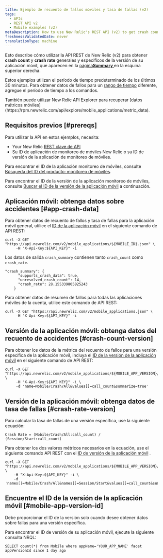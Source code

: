 ```yaml
---
title: Ejemplo de recuento de fallos móviles y tasa de fallas (v2)
tags:
  - APIs
  - REST API v2
  - Mobile examples (v2)
metaDescription: How to use New Relic's REST API (v2) to get crash count and crash rate data for the overall mobile app or a specific version.
freshnessValidatedDate: never
translationType: machine
---
```


Esto describe cómo utilizar la API REST de New Relic (v2) para obtener <DNT>**crash count**</DNT> y <DNT>**crash rate**</DNT> generales y específicos de la versión de su aplicación móvil, que aparecen en la [página<DNT>**Summary**</DNT> ](/docs/mobile-monitoring/mobile-monitoring-ui/mobile-app-pages/mobile-apps-overview-page)en la esquina superior derecha.

Estos ejemplos utilizan el período de tiempo predeterminado de los últimos 30 minutos. Para obtener datos de fallos para un [rango de tiempo](/docs/apis/rest-api-v2/requirements/specifying-time-range-v2) diferente, agregue el período de tiempo a los comandos.

<Callout variant="tip">
  También puede utilizar New Relic API Explorer para recuperar [datos métricos móviles](https://rpm.newrelic.com/api/explore/mobile_applications/metric_data).
</Callout>

## Requisitos previos [#prereqs]

Para utilizar la API en estos ejemplos, necesita:

* Your New Relic [REST clave de API](/docs/apis/rest-api-v2/requirements/rest-api-key)
* Su ID de aplicación de monitoreo de móviles New Relic o su ID de versión de la aplicación de monitoreo de móviles.

Para encontrar el ID de la aplicación monitoreo de móviles, consulte [Búsqueda del ID del producto: monitoreo de móviles](/docs/apis/rest-api-v2/requirements/finding-product-id#mobile).

Para encontrar el ID de la versión de la aplicación monitoreo de móviles, consulte [Buscar el ID de la versión de la aplicación móvil](#mobile-app-version-id) a continuación.

## Aplicación móvil: obtenga datos sobre accidentes [#app-crash-data]

Para obtener datos de recuento de fallos y tasa de fallas para la aplicación móvil general, utilice el [ID de la aplicación móvil](/docs/apis/rest-api-v2/requirements/finding-product-id#mobile) en el siguiente comando de API REST:

```
curl -X GET "https://api.newrelic.com/v2/mobile_applications/${MOBILE_ID}.json" \
     -H "X-Api-Key:${API_KEY}" -i
```

Los datos de salida `crash_summary` contienen tanto `crash_count` como `crash_rate`.

```
"crash_summary": {
      "supports_crash_data": true,
      "unresolved_crash_count": 14,
      "crash_rate": 28.155339805825243
    }
```

Para obtener datos de resumen de fallos para todas las aplicaciones móviles de la cuenta, utilice este comando de API REST:

```
curl -X GET "https://api.newrelic.com/v2/mobile_applications.json" \
     -H "X-Api-Key:${API_KEY}" -i
```

## Versión de la aplicación móvil: obtenga datos del recuento de accidentes [#crash-count-version]

Para obtener los datos de la métrica del recuento de fallos para una versión específica de la aplicación móvil, incluya el [ID de la versión de la aplicación móvil](#mobile-app-version-id) en el siguiente comando de API REST:

```
curl -X GET "https://api.newrelic.com/v2/mobile_applications/${MOBILE_APP_VERSION}/metrics/data.json" \
     -H "X-Api-Key:${API_KEY}" -i \
     -d 'name=Mobile/Crash/All&values[]=call_count&summarize=true'
```

## Versión de la aplicación móvil: obtenga datos de tasa de fallas [#crash-rate-version]

Para calcular la tasa de fallas de una versión específica, use la siguiente ecuación:

```
Crash Rate = (Mobile/Crash/All:call_count) / (Session/Start:call_count)
```

Para obtener los dos valores métricos necesarios en la ecuación, use el siguiente comando API REST con el [ID de versión de la aplicación móvil](#mobile-app-version-id) .

```
curl -X GET "https://api.newrelic.com/v2/mobile_applications/${MOBILE_APP_VERSION}/metrics/data.json" \
    -H "X-Api-Key:${API_KEY}" -i \
    -d 'names[]=Mobile/Crash/All&names[]=Session/Start&values[]=call_count&summarize=true'
```

## Encuentre el ID de la versión de la aplicación móvil [#mobile-app-version-id]

<Callout variant="important">
  Debe proporcionar el ID de la versión solo cuando desee obtener datos sobre fallas para una versión específica.
</Callout>

Para encontrar el ID de versión de su aplicación móvil, ejecute la siguiente consulta NRQL:

```
SELECT count(*) from Mobile where appName='YOUR_APP_NAME' facet appVersionId since 1 day ago

```
